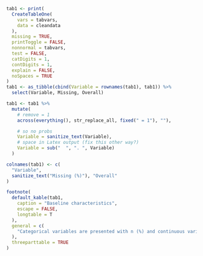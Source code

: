 ```r
tab1 <- print(
  CreateTableOne(
    vars = tabvars,
    data = cleandata
  ),
  missing = TRUE,
  printToggle = FALSE,
  nonnormal = tabvars,
  test = FALSE,
  catDigits = 1,
  contDigits = 1,
  explain = FALSE,
  noSpaces = TRUE
)
tab1 <- as_tibble(cbind(Variable = rownames(tab1), tab1)) %>%
  select(Variable, Missing, Overall)

tab1 <- tab1 %>%
  mutate(
    # remove = 1
    across(everything(), str_replace_all, fixed(" = 1"), ""),

    # so no probs
    Variable = sanitize_text(Variable),
    # space in Latex output (fix this other way?)
    Variable = sub("  ", ". ", Variable)
  )

colnames(tab1) <- c(
  "Variable",
  sanitize_text("Missing (%)"), "Overall"
)

footnote(
  default_kable(tab1,
    caption = "Baseline characteristics",
    escape = FALSE, 
    longtable = T
  ),
  general = c(
    "Categorical variables are presented with n (%) and continuous variables with median [q1-q3]. "
  ), 
  threeparttable = TRUE
)
```

